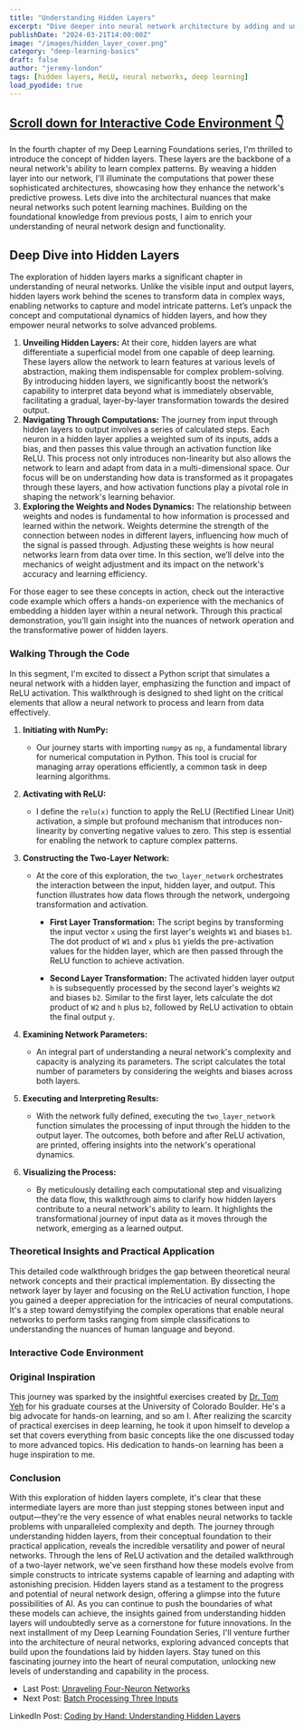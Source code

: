 ```yaml
---
title: "Understanding Hidden Layers"
excerpt: "Dive deeper into neural network architecture by adding and understanding the computations involved in a hidden layer, laying the groundwork for more complex networks."
publishDate: "2024-03-21T14:00:00Z"
image: "/images/hidden_layer_cover.png"
category: "deep-learning-basics"
draft: false
author: "jeremy-london"
tags: [hidden layers, ReLU, neural networks, deep learning]
load_pyodide: true
---
```



<h2>
  <a
    href="#interactive-code-environment"
    class="m-0 bg-linear-to-r from-blue-200 to-blue-100 bg-size-[0px_10px] bg-bottom-left bg-no-repeat text-blue-100 no-underline transition-[background-size] duration-500 group-hover:bg-size-[100%_10px] hover:bg-size-[100%_3px] dark:from-orange-800 dark:to-orange-900 dark:text-orange-400">
    <span>Scroll down for Interactive Code Environment 👇</span>
  </a>
</h2>

In the fourth chapter of my Deep Learning Foundations series, I'm thrilled to introduce the concept of hidden layers. These layers are the backbone of a neural network's ability to learn complex patterns. By weaving a hidden layer into our network, I'll illuminate the computations that power these sophisticated architectures, showcasing how they enhance the network's predictive prowess. Lets dive into the architectural nuances that make neural networks such potent learning machines. Building on the foundational knowledge from previous posts, I aim to enrich your understanding of neural network design and functionality.

## Deep Dive into Hidden Layers

The exploration of hidden layers marks a significant chapter in understanding of neural networks. Unlike the visible input and output layers, hidden layers work behind the scenes to transform data in complex ways, enabling networks to capture and model intricate patterns. Let’s unpack the concept and computational dynamics of hidden layers, and how they empower neural networks to solve advanced problems.

1. **Unveiling Hidden Layers:** At their core, hidden layers are what differentiate a superficial model from one capable of deep learning. These layers allow the network to learn features at various levels of abstraction, making them indispensable for complex problem-solving. By introducing hidden layers, we significantly boost the network’s capability to interpret data beyond what is immediately observable, facilitating a gradual, layer-by-layer transformation towards the desired output.
2. **Navigating Through Computations:** The journey from input through hidden layers to output involves a series of calculated steps. Each neuron in a hidden layer applies a weighted sum of its inputs, adds a bias, and then passes this value through an activation function like ReLU. This process not only introduces non-linearity but also allows the network to learn and adapt from data in a multi-dimensional space. Our focus will be on understanding how data is transformed as it propagates through these layers, and how activation functions play a pivotal role in shaping the network's learning behavior.
3. **Exploring the Weights and Nodes Dynamics:** The relationship between weights and nodes is fundamental to how information is processed and learned within the network. Weights determine the strength of the connection between nodes in different layers, influencing how much of the signal is passed through. Adjusting these weights is how neural networks learn from data over time. In this section, we’ll delve into the mechanics of weight adjustment and its impact on the network's accuracy and learning efficiency.

For those eager to see these concepts in action, check out the interactive code example which offers a hands-on experience with the mechanics of embedding a hidden layer within a neural network. Through this practical demonstration, you'll gain insight into the nuances of network operation and the transformative power of hidden layers.

### Walking Through the Code

In this segment, I'm excited to dissect a Python script that simulates a neural network with a hidden layer, emphasizing the function and impact of ReLU activation. This walkthrough is designed to shed light on the critical elements that allow a neural network to process and learn from data effectively.

1. **Initiating with NumPy:**
   - Our journey starts with importing `numpy` as `np`, a fundamental library for numerical computation in Python. This tool is crucial for managing array operations efficiently, a common task in deep learning algorithms.

2. **Activating with ReLU:**
   - I define the `relu(x)` function to apply the ReLU (Rectified Linear Unit) activation, a simple but profound mechanism that introduces non-linearity by converting negative values to zero. This step is essential for enabling the network to capture complex patterns.

3. **Constructing the Two-Layer Network:**
   - At the core of this exploration, the `two_layer_network` orchestrates the interaction between the input, hidden layer, and output. This function illustrates how data flows through the network, undergoing transformation and activation.
     - **First Layer Transformation:** The script begins by transforming the input vector `x` using the first layer's weights `W1` and biases `b1`. The dot product of `W1` and `x` plus `b1` yields the pre-activation values for the hidden layer, which are then passed through the ReLU function to achieve activation.

     - **Second Layer Transformation:** The activated hidden layer output `h` is subsequently processed by the second layer's weights `W2` and biases `b2`. Similar to the first layer, lets calculate the dot product of `W2` and `h` plus `b2`, followed by ReLU activation to obtain the final output `y`.

4. **Examining Network Parameters:**
   - An integral part of understanding a neural network's complexity and capacity is analyzing its parameters. The script calculates the total number of parameters by considering the weights and biases across both layers.

5. **Executing and Interpreting Results:**
   - With the network fully defined, executing the `two_layer_network` function simulates the processing of input through the hidden to the output layer. The outcomes, both before and after ReLU activation, are printed, offering insights into the network's operational dynamics.

6. **Visualizing the Process:**
   - By meticulously detailing each computational step and visualizing the data flow, this walkthrough aims to clarify how hidden layers contribute to a neural network's ability to learn. It highlights the transformational journey of input data as it moves through the network, emerging as a learned output.

### Theoretical Insights and Practical Application

This detailed code walkthrough bridges the gap between theoretical neural network concepts and their practical implementation. By dissecting the network layer by layer and focusing on the ReLU activation function, I hope you gained a deeper appreciation for the intricacies of neural computations. It's a step toward demystifying the complex operations that enable neural networks to perform tasks ranging from simple classifications to understanding the nuances of human language and beyond.

### Interactive Code Environment

<HiddenLayers client:only="react" />
<PythonModule
  client:only="react"
  filePath="examples/basics/hidden_layer_relu.py"
  outputRows={32}
/>

### Original Inspiration

This journey was sparked by the insightful exercises created by [Dr. Tom Yeh](http://tomyeh.info) for his graduate courses at the University of Colorado Boulder. He's a big advocate for hands-on learning, and so am I. After realizing the scarcity of practical exercises in deep learning, he took it upon himself to develop a set that covers everything from basic concepts like the one discussed today to more advanced topics. His dedication to hands-on learning has been a huge inspiration to me.

### Conclusion

With this exploration of hidden layers complete, it's clear that these intermediate layers are more than just stepping stones between input and output—they're the very essence of what enables neural networks to tackle problems with unparalleled complexity and depth. The journey through understanding hidden layers, from their conceptual foundation to their practical application, reveals the incredible versatility and power of neural networks. Through the lens of ReLU activation and the detailed walkthrough of a two-layer network, we've seen firsthand how these models evolve from simple constructs to intricate systems capable of learning and adapting with astonishing precision. Hidden layers stand as a testament to the progress and potential of neural network design, offering a glimpse into the future possibilities of AI. As you can continue to push the boundaries of what these models can achieve, the insights gained from understanding hidden layers will undoubtedly serve as a cornerstone for future innovations. In the next installment of my Deep Learning Foundation Series, I'll venture further into the architecture of neural networks, exploring advanced concepts that build upon the foundations laid by hidden layers. Stay tuned on this fascinating journey into the heart of neural computation, unlocking new levels of understanding and capability in the process.

- Last Post: [Unraveling Four-Neuron Networks](/blog/deep-learning-basics-exploring-four-neurons)
- Next Post: [Batch Processing Three Inputs](/blog/deep-learning-basics-batch-processing-three-inputs)

LinkedIn Post: [Coding by Hand: Understanding Hidden Layers](https://lnkd.in/g2aCmeHS)
